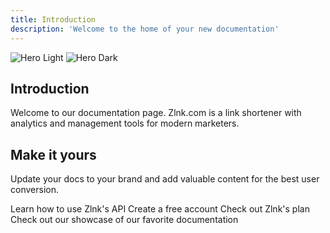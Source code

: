 ```yaml
---
title: Introduction
description: 'Welcome to the home of your new documentation'
---
```


<img
  className="block dark:hidden"
  src="https://zlnk.com/assets/images/products/link-shortener.png"
  alt="Hero Light"
/>
<img
  className="hidden dark:block"
  src="https://zlnk.com/assets/images/products/link-shortener.png"
  alt="Hero Dark"
/>

## Introduction

Welcome to our documentation page.
Zlnk.com is a link shortener with analytics and management tools for modern marketers.

## Make it yours

Update your docs to your brand and add valuable content for the best user conversion.

<CardGroup cols={2}>
  <Card
    title="API"
    icon="palette"
    href="https://mintlify.com/docs/settings/global"
  >
    Learn how to use Zlnk's API
  </Card>
  <Card
    title="Singup"
    icon="code"
    href="https://zlnk.com/home"
  >
    Create a free account
  </Card>
  <Card
    title="Plan"
    icon="screwdriver-wrench"
    href="https://zlnk.com/home/pricing"
  >
    Check out Zlnk's plan
  </Card>
  <Card
    title="Features"
    icon="stars"
    href="https://mintlify.com/customers"
  >
    Check out our showcase of our favorite documentation
  </Card>
</CardGroup>
